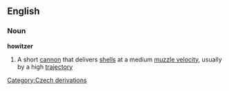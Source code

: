 ==English==
===Noun===
{{wikipedia}}
'''howitzer'''
#A short [[cannon]] that delivers [[shell]]s at a medium [[muzzle velocity]], usually by a high [[trajectory]]
[[Category:Czech derivations]]